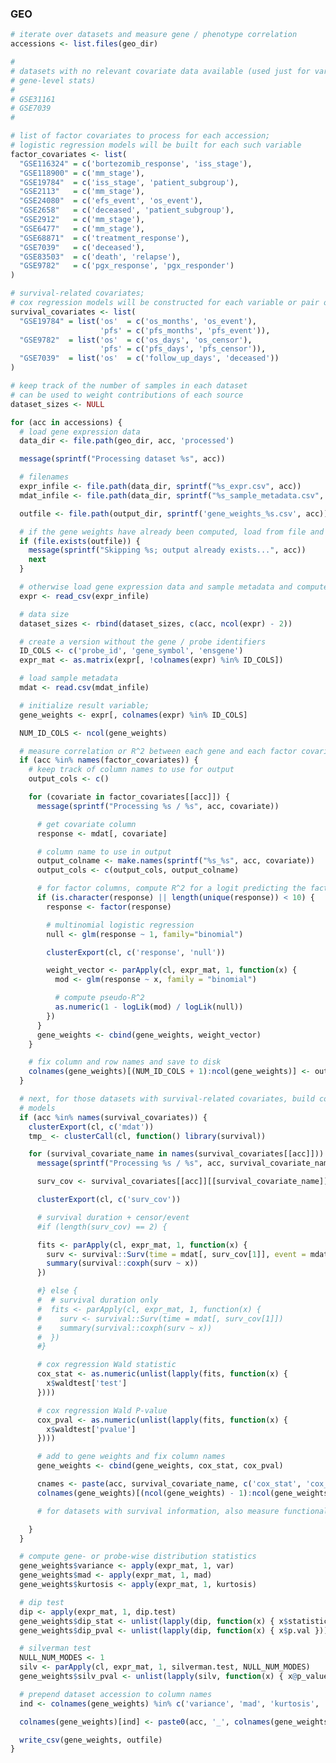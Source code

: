### GEO

```r
# iterate over datasets and measure gene / phenotype correlation
accessions <- list.files(geo_dir)

#
# datasets with no relevant covariate data available (used just for variance, etc.
# gene-level stats)
#
# GSE31161
# GSE7039
#

# list of factor covariates to process for each accession;
# logistic regression models will be built for each such variable
factor_covariates <- list(
  "GSE116324" = c('bortezomib_response', 'iss_stage'),
  "GSE118900" = c('mm_stage'),
  "GSE19784"  = c('iss_stage', 'patient_subgroup'),
  "GSE2113"   = c('mm_stage'),
  "GSE24080"  = c('efs_event', 'os_event'),
  "GSE2658"   = c('deceased', 'patient_subgroup'),
  "GSE2912"   = c('mm_stage'),
  "GSE6477"   = c('mm_stage'),
  "GSE68871"  = c('treatment_response'),
  "GSE7039"   = c('deceased'),
  "GSE83503"  = c('death', 'relapse'),
  "GSE9782"   = c('pgx_response', 'pgx_responder')
)

# survival-related covariates;
# cox regression models will be constructed for each variable or pair of variables
survival_covariates <- list(
  "GSE19784" = list('os'  = c('os_months', 'os_event'),
                    'pfs' = c('pfs_months', 'pfs_event')),
  "GSE9782"  = list('os'  = c('os_days', 'os_censor'),
                    'pfs' = c('pfs_days', 'pfs_censor')),
  "GSE7039"  = list('os'  = c('follow_up_days', 'deceased'))
)

# keep track of the number of samples in each dataset
# can be used to weight contributions of each source
dataset_sizes <- NULL

for (acc in accessions) {
  # load gene expression data
  data_dir <- file.path(geo_dir, acc, 'processed')

  message(sprintf("Processing dataset %s", acc))

  # filenames
  expr_infile <- file.path(data_dir, sprintf("%s_expr.csv", acc))
  mdat_infile <- file.path(data_dir, sprintf("%s_sample_metadata.csv", acc))

  outfile <- file.path(output_dir, sprintf('gene_weights_%s.csv', acc))

  # if the gene weights have already been computed, load from file and continue
  if (file.exists(outfile)) {
    message(sprintf("Skipping %s; output already exists...", acc))
    next
  }

  # otherwise load gene expression data and sample metadata and compute weights
  expr <- read_csv(expr_infile)

  # data size
  dataset_sizes <- rbind(dataset_sizes, c(acc, ncol(expr) - 2))

  # create a version without the gene / probe identifiers
  ID_COLS <- c('probe_id', 'gene_symbol', 'ensgene')
  expr_mat <- as.matrix(expr[, !colnames(expr) %in% ID_COLS])

  # load sample metadata
  mdat <- read.csv(mdat_infile)

  # initialize result variable;
  gene_weights <- expr[, colnames(expr) %in% ID_COLS]

  NUM_ID_COLS <- ncol(gene_weights)

  # measure correlation or R^2 between each gene and each factor covariate
  if (acc %in% names(factor_covariates)) {
    # keep track of column names to use for output
    output_cols <- c()

    for (covariate in factor_covariates[[acc]]) {
      message(sprintf("Processing %s / %s", acc, covariate))

      # get covariate column
      response <- mdat[, covariate]

      # column name to use in output
      output_colname <- make.names(sprintf("%s_%s", acc, covariate))
      output_cols <- c(output_cols, output_colname)

      # for factor columns, compute R^2 for a logit predicting the factor level
      if (is.character(response) || length(unique(response)) < 10) {
        response <- factor(response)

        # multinomial logistic regression
        null <- glm(response ~ 1, family="binomial")

        clusterExport(cl, c('response', 'null'))

        weight_vector <- parApply(cl, expr_mat, 1, function(x) {
          mod <- glm(response ~ x, family = "binomial")

          # compute pseudo-R^2
          as.numeric(1 - logLik(mod) / logLik(null))
        })
      }
      gene_weights <- cbind(gene_weights, weight_vector)
    }

    # fix column and row names and save to disk
    colnames(gene_weights)[(NUM_ID_COLS + 1):ncol(gene_weights)] <- output_cols
  }

  # next, for those datasets with survival-related covariates, build cox regression
  # models
  if (acc %in% names(survival_covariates)) {
    clusterExport(cl, c('mdat'))
    tmp_ <- clusterCall(cl, function() library(survival))

    for (survival_covariate_name in names(survival_covariates[[acc]])) {
      message(sprintf("Processing %s / %s", acc, survival_covariate_name))

      surv_cov <- survival_covariates[[acc]][[survival_covariate_name]]

      clusterExport(cl, c('surv_cov'))

      # survival duration + censor/event
      #if (length(surv_cov) == 2) {

      fits <- parApply(cl, expr_mat, 1, function(x) {
        surv <- survival::Surv(time = mdat[, surv_cov[1]], event = mdat[, surv_cov[2]])
        summary(survival::coxph(surv ~ x))
      })

      #} else {
      #  # survival duration only
      #  fits <- parApply(cl, expr_mat, 1, function(x) {
      #    surv <- survival::Surv(time = mdat[, surv_cov[1]])
      #    summary(survival::coxph(surv ~ x))
      #  })
      #}

      # cox regression Wald statistic
      cox_stat <- as.numeric(unlist(lapply(fits, function(x) {
        x$waldtest['test']
      })))

      # cox regression Wald P-value
      cox_pval <- as.numeric(unlist(lapply(fits, function(x) {
        x$waldtest['pvalue']
      })))

      # add to gene weights and fix column names
      gene_weights <- cbind(gene_weights, cox_stat, cox_pval)

      cnames <- paste(acc, survival_covariate_name, c('cox_stat', 'cox_pval'), sep = '_')
      colnames(gene_weights)[(ncol(gene_weights) - 1):ncol(gene_weights)] <- cnames

      # for datasets with survival information, also measure functional enrichment

    }
  }

  # compute gene- or probe-wise distribution statistics
  gene_weights$variance <- apply(expr_mat, 1, var)
  gene_weights$mad <- apply(expr_mat, 1, mad)
  gene_weights$kurtosis <- apply(expr_mat, 1, kurtosis)

  # dip test
  dip <- apply(expr_mat, 1, dip.test)
  gene_weights$dip_stat <- unlist(lapply(dip, function(x) { x$statistic }))
  gene_weights$dip_pval <- unlist(lapply(dip, function(x) { x$p.val }))

  # silverman test
  NULL_NUM_MODES <- 1
  silv <- parApply(cl, expr_mat, 1, silverman.test, NULL_NUM_MODES)
  gene_weights$silv_pval <- unlist(lapply(silv, function(x) { x@p_value }))

  # prepend dataset accession to column names
  ind <- colnames(gene_weights) %in% c('variance', 'mad', 'kurtosis', 'dip_stat', 'dip_pval', 'silv_pval')

  colnames(gene_weights)[ind] <- paste0(acc, '_', colnames(gene_weights)[ind])

  write_csv(gene_weights, outfile)
}
```

